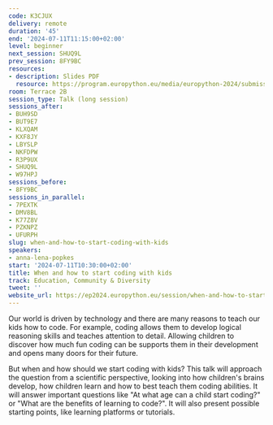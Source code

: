 ```yaml
---
code: K3CJUX
delivery: remote
duration: '45'
end: '2024-07-11T11:15:00+02:00'
level: beginner
next_session: SHUQ9L
prev_session: 8FY9BC
resources:
- description: Slides PDF
  resource: https://program.europython.eu/media/europython-2024/submissions/K3CJUX/resources/when_and_how_to_start_coding_with_kids_pdf_fgvIwTn.pdf
room: Terrace 2B
session_type: Talk (long session)
sessions_after:
- BUH9SD
- BUT9E7
- KLXQAM
- KXF8JY
- LBYSLP
- NKFDPW
- R3P9UX
- SHUQ9L
- W97HPJ
sessions_before:
- 8FY9BC
sessions_in_parallel:
- 7PEXTK
- DMV8BL
- K77Z8V
- PZKNPZ
- UFURPH
slug: when-and-how-to-start-coding-with-kids
speakers:
- anna-lena-popkes
start: '2024-07-11T10:30:00+02:00'
title: When and how to start coding with kids
track: Education, Community & Diversity
tweet: ''
website_url: https://ep2024.europython.eu/session/when-and-how-to-start-coding-with-kids
---
```


Our world is driven by technology and there are many reasons to teach our kids how to code. For example, coding allows them to develop logical reasoning skills and teaches attention to detail. Allowing children to discover how much fun coding can be supports them in their development and opens many doors for their future.

But when and how should we start coding with kids? This talk will approach the question from a scientific perspective, looking into how children's brains develop, how children learn and how to best teach them coding abilities. It will answer important questions like "At what age can a child start coding?" or "What are the benefits of learning to code?". It will also present possible starting points, like learning platforms or tutorials.
